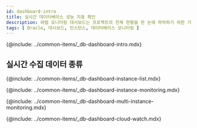 ```yaml
---
id: dashboard-intro
title: 실시간 데이터베이스 성능 지표 확인
description: 와탭 모니터링 대시보드는 프로젝트의 전체 현황을 한 눈에 파악하기 위한 기능을 제공합니다.
tags: [ Oracle, 대시보드, 인스턴스, 데이터베이스 모니터링 ]
---
```


{@include: ../common-items/_db-dashboard-intro.mdx}  

## 실시간 수집 데이터 종류

{@include: ../common-items/_db-dashboard-instance-list.mdx}  

{@include: ../common-items/_db-dashboard-instance-monitoring.mdx}

{@include: ../common-items/_db-dashboard-multi-instance-monitoring.mdx}   

{@include: ../common-items/_db-dashboard-cloud-watch.mdx}